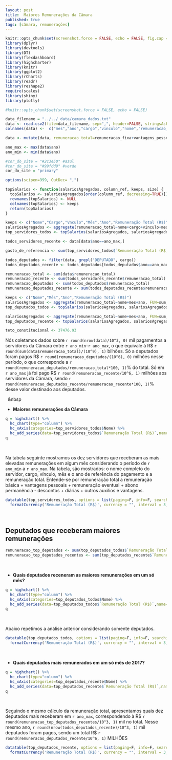 ```yaml
---
layout: post
title:  Maiores Remunerações da Câmara
published: true
tags: [câmara, remunerações]
---
```


```r
knitr::opts_chunk$set(screenshot.force = FALSE, echo = FALSE, fig.cap = "")
library(dplyr)
library(devtools)
library(DT)
library(flexdashboard)
library(highcharter)
library(knitr)
library(ggplot2)
library(rCharts)
library(readr)
library(reshape2)
require(scales)
library(shiny)
library(plotly)
```


```r
#knitr::opts_chunk$set(screenshot.force = FALSE, echo = FALSE)

data_filename = "../../_data/camara_dados.txt"
data <- read.csv2(file=data_filename, sep=",", header=FALSE, stringsAsFactors=FALSE, na.strings="unknown", dec=".", encoding = "UTF-8")
colnames(data) <-  c("mes","ano","cargo","vinculo","nome","remuneracao_fixa","vantagens_pessoais","remuneracao_eventual","abono_permanencia","descontos","diarias","outros_auxilios","outras_vantagens")

data <- mutate(data, remuneracao_total=remuneracao_fixa+vantagens_pessoais+remuneracao_eventual+abono_permanencia-descontos+diarias+outros_auxilios+outras_vantagens)

ano_max <- max(data$ano)
ano_min <- min(data$ano)

#cor_do_site = "#2c3e50" #azul
#cor_do_site = "#99fdd9" #verde
cor_do_site = "primary"

options(scipen=999, OutDec= ",")

topSalarios <- function(salariosAgregados, column_ref, keeps, size) {
  topSalarios <- salariosAgregados[order(column_ref, decreasing=TRUE)[1:size],]
  rownames(topSalarios) <- NULL
  colnames(topSalarios) <- keeps
  return(topSalarios)
}

keeps <- c("Nome","Cargo","Vnculo","Mês","Ano","Remuneração Total (R$)")
salariosAgregados <- aggregate(remuneracao_total~nome+cargo+vinculo+mes+ano, FUN=sum, data)
top_servidores_todos <- topSalarios(salariosAgregados, salariosAgregados$remuneracao_total, keeps, 10)

todos_servidores_recente <- data[data$ano==ano_max,]

gasto_de_referencia <- sum(top_servidores_todos$`Remuneração Total (R$)`)

todos_deputados <- filter(data, grepl("DEPUTADO", cargo))
todos_deputados_recente <- todos_deputados[todos_deputados$ano==ano_max,]

remuneracao_total <- sum(data$remuneracao_total)
remuneracao_recente <- sum(todos_servidores_recente$remuneracao_total)
remuneracao_deputados <- sum(todos_deputados$remuneracao_total)
remuneracao_deputados_recente <- sum(todos_deputados_recente$remuneracao_total)

keeps <- c("Nome","Mês","Ano","Remuneração Total (R$)")
salariosAgregados <- aggregate(remuneracao_total~nome+mes+ano, FUN=sum, todos_deputados)
top_deputados_todos <- topSalarios(salariosAgregados, salariosAgregados$remuneracao_total, keeps, 10)

salariosAgregados <- aggregate(remuneracao_total~nome+mes+ano, FUN=sum, todos_deputados_recente)
top_deputados_recente <- topSalarios(salariosAgregados, salariosAgregados$remuneracao_total, keeps, 10)

teto_constitucional <- 37476.93

```

Nós coletamos dados sobre `r round(nrow(data)/10^3, 0)` mil pagamentos a servidores da Câmara entre `r ano_min`-`r ano_max`, o que equivale à R$ `r round(sum(data$remuneracao_total)/(10^9), 1)` bilhões. Só a deputados foram pagos R$ `r round(remuneracao_deputados/(10^6), 0)` milhões nesse período, o que corresponde a `r round(remuneracao_deputados/remuneracao_total*100, 1)`% do total. Só em `r ano_max` já foi pago R$ `r round(remuneracao_recente/10^6, 1)` milhões aos servidores da Câmara, sendo `r round(remuneracao_deputados_recente/remuneracao_recente*100, 1)`% desse valor destinado aos deputados.

&nbsp;&nbsp;&nbsp

* **Maiores remunerações da Câmara**

```r
q = highchart() %>%
  hc_chart(type="column") %>%
  hc_xAxis(categories=top_servidores_todos$Nome) %>%
  hc_add_series(data=top_servidores_todos$`Remuneração Total (R$)`,name="Nome dos servidores")
q
```

&nbsp;&nbsp;

Na tabela seguinte mostramos os dez servidores que receberam as mais elevadas remunerações em algum mês considerando o período de `r ano_min` a `r ano_max`. Na tabela, são mostrados: o nome completo do servidor, cargo, vínculo, mês e o ano de referência do pagamento e a remuneração total. Entende-se por remuneração total a remuneração básica + vantagens pessoais + remuneração eventual + abono permanência - descontos + diárias + outros auxílios e vantagens.

```r
datatable(top_servidores_todos, options = list(paging=F, info=F, searching=F), rownames=FALSE) %>%
  formatCurrency('Remuneração Total (R$)', currency = "", interval = 3, mark = ",")
```



&nbsp;&nbsp;&nbsp;

## Deputados que receberam maiores remunerações
```r
remuneracao_top_deputados <- sum(top_deputados_todos$`Remuneração Total (R$)`)
remuneracao_top_deputados_recentes <- sum(top_deputados_recente$`Remuneração Total (R$)`)
```

&nbsp;&nbsp;

* **Quais deputados receneram as maiores remunerações em um só mês?**

```r
q = highchart() %>%
  hc_chart(type="column") %>%
  hc_xAxis(categories=top_deputados_todos$Nome) %>%
  hc_add_series(data=top_deputados_todos$`Remuneração Total (R$)`,name="Nome dos deputados")
q
```

&nbsp;&nbsp;

Abaixo repetimos a análise anterior considerando somente deputados.

```r
datatable(top_deputados_todos, options = list(paging=F, info=F, searching=F), rownames=FALSE) %>%
  formatCurrency('Remuneração Total (R$)', currency = "", interval = 3, mark = ",")
```

&nbsp;&nbsp;&nbsp;

* **Quais deputados mais remunerados em um só mês de 2017?**

```r
q = highchart() %>%
  hc_chart(type="column") %>%
  hc_xAxis(categories=top_deputados_recente$Nome) %>%
  hc_add_series(data=top_deputados_recente$`Remuneração Total (R$)`,name="Nome dos deputados")
q
```

&nbsp;&nbsp;

  Seguindo o mesmo cálculo da remuneração total, apresentamos quais dez deputados mais receberam em `r ano_max`, correspondendo à R$ `r round(remuneracao_top_deputados_recentes/10^3, 1)` mil no total. Nesse mesmo ano, `r round(nrow(todos_deputados_recente)/10^3, 1)` mil deputados foram pagos, sendo um total R$ `r round(remuneracao_deputados_recente/10^6, 1)` MILHÕES

```r
datatable(top_deputados_recente, options = list(paging=F, info=F, searching=F), rownames=FALSE) %>%
  formatCurrency('Remuneração Total (R$)', currency = "", interval = 3, mark = ",")
```

